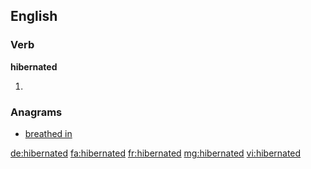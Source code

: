 ==English==

===Verb===
'''hibernated'''

# {{past of|hibernate}}

===Anagrams===
* [[breathed in#English|breathed in]]

[[de:hibernated]]
[[fa:hibernated]]
[[fr:hibernated]]
[[mg:hibernated]]
[[vi:hibernated]]